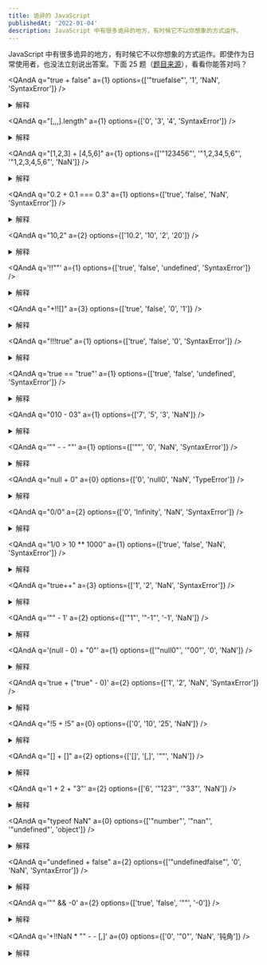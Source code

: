 ```yaml
---
title: 诡异的 JavaScript
publishedAt: '2022-01-04'
description: JavaScript 中有很多诡异的地方，有时候它不以你想象的方式运作。
---
```


JavaScript 中有很多诡异的地方，有时候它不以你想象的方式运作。即使作为日常使用者，也没法立刻说出答案。下面 25 题（[题目来源](https://jsisweird.com)），看看你能答对吗？

<QAndA
  q="true + false"
  a={1}
  options={['"truefalse"', '1', 'NaN', 'SyntaxError']}
/>

<details>
  <summary>解释</summary>

根据 [ECMA262 规范](https://262.ecma-international.org/#sec-addition-operator-plus)，两个布尔值相加结果为其转换为数值类型的值相加。

```js
Number(true); // -> 1
Number(false); // -> 0

1 + 0; // -> 1
```

</details>

<QAndA q="[,,,].length" a={1} options={['0', '3', '4', 'SyntaxError']} />

<details>
  <summary>解释</summary>

JavaScript 会忽略数组中的尾后逗号。

```js
[] + [] === [,] + [,]; // -> true
```

所以 `[,,,]` 和 `[1,2,3]` 的 `length` 都是 `3`。

</details>

<QAndA
  q="[1,2,3] + [4,5,6]"
  a={1}
  options={['"123456"', '"1,2,34,5,6"', '"1,2,3,4,5,6"', 'NaN']}
/>

<details>
  <summary>解释</summary>

根据 [ECMA262 规范](https://262.ecma-international.org/#sec-addition-operator-plus) 二元运算符(+) 在求值前会将操作数转换为原始类型[ToPrimitive](https://262.ecma-international.org/#sec-toprimitive)。数值通过调用 `Array.prototype.join()` 计算该值。

```js
[1, 2, 3].join(); // -> "1,2,3"
[4, 5, 6].join(); // -> "4,5,6"

'1,2,3' + '4,5,6'; // -> "1,2,34,5,6"
```

</details>

<QAndA
  q="0.2 + 0.1 === 0.3"
  a={1}
  options={['true', 'false', 'NaN', 'SyntaxError']}
/>

<details>
  <summary>解释</summary>

</details>

<QAndA q="10,2" a={2} options={['10.2', '10', '2', '20']} />

<details>
  <summary>解释</summary>

</details>

<QAndA q='!!""' a={1} options={['true', 'false', 'undefined', 'SyntaxError']} />

<details>
  <summary>解释</summary>

</details>

<QAndA q="+!![]" a={3} options={['true', 'false', '0', '1']} />

<details>
  <summary>解释</summary>

</details>

<QAndA q="!!!true" a={1} options={['true', 'false', '0', 'SyntaxError']} />

<details>
  <summary>解释</summary>

</details>

<QAndA
  q='true == "true"'
  a={1}
  options={['true', 'false', 'undefined', 'SyntaxError']}
/>

<details>
  <summary>解释</summary>

</details>

<QAndA q="010 - 03" a={1} options={['7', '5', '3', 'NaN']} />

<details>
  <summary>解释</summary>

</details>

<QAndA q='"" - - ""' a={1} options={['""', '0', 'NaN', 'SyntaxError']} />

<details>
  <summary>解释</summary>

</details>

<QAndA q="null + 0" a={0} options={['0', 'null0', 'NaN', 'TypeError']} />

<details>
  <summary>解释</summary>

</details>

<QAndA q="0/0" a={2} options={['0', 'Infinity', 'NaN', 'SyntaxError']} />

<details>
  <summary>解释</summary>

</details>

<QAndA
  q="1/0 > 10 ** 1000"
  a={1}
  options={['true', 'false', 'NaN', 'SyntaxError']}
/>

<details>
  <summary>解释</summary>

</details>

<QAndA q="true++" a={3} options={['1', '2', 'NaN', 'SyntaxError']} />

<details>
  <summary>解释</summary>

</details>

<QAndA q='"" - 1' a={2} options={['"1"', '"-1"', '-1', 'NaN']} />

<details>
  <summary>解释</summary>

</details>

<QAndA q='(null - 0) + "0"' a={1} options={['"null0"', '"00"', '0', 'NaN']} />

<details>
  <summary>解释</summary>

</details>

<QAndA
  q='true + ("true" - 0)'
  a={2}
  options={['1', '2', 'NaN', 'SyntaxError']}
/>

<details>
  <summary>解释</summary>

</details>

<QAndA q="!5 + !5" a={0} options={['0', '10', '25', 'NaN']} />

<details>
  <summary>解释</summary>

</details>

<QAndA q="[] + []" a={2} options={['[]', '[,]', '""', 'NaN']} />

<details>
  <summary>解释</summary>

</details>

<QAndA q='1 + 2 + "3"' a={2} options={['6', '"123"', '"33"', 'NaN']} />

<details>
  <summary>解释</summary>

</details>

<QAndA
  q="typeof NaN"
  a={0}
  options={['"number"', '"nan"', '"undefined"', 'object']}
/>

<details>
  <summary>解释</summary>

</details>

<QAndA
  q="undefined + false"
  a={2}
  options={['"undefinedfalse"', '0', 'NaN', 'SyntaxError']}
/>

<details>
  <summary>解释</summary>

</details>

<QAndA q='"" && -0' a={2} options={['true', 'false', '""', '-0']} />

<details>
  <summary>解释</summary>

</details>

<QAndA q='+!!NaN * "" - - [,]' a={0} options={['0', '"0"', 'NaN', '钝角']} />

<details>
  <summary>解释</summary>

</details>
